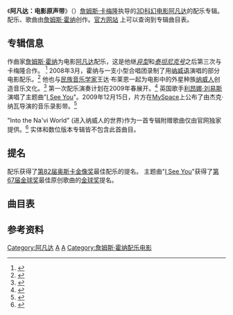 {{Infobox Album
| Name        = 阿凡达：电影原声带
| Type        = soundtrack
| Artist      = [[詹姆斯·霍纳|詹姆斯·霍纳]]
| Cover       = <!-- 檔案不存在 AvatarCover.JPG ，可從英文維基百科取得 -->
| Released    = 2009年12月15日 <small>(全球)</small>
| Recorded    = 2009年
| Genre       = 电影原声带
| Length      = 78:51
| Label       = [[大西洋唱片|大西洋唱片]], [[Syco|Syco]]
| Producer    = '''执行制作''':
*克雷格·卡曼
*凯文·威佛
| Reviews     = *[[Allmusic|Allmusic]] (不赞同)<ref name="AMG">{{cite web |first=James Christopher |last=Monger |title=Review: ''Avatar: Music from the Motion Picture'' |url=http://www.allmusic.com/album/avatar-music-from-the-motion-picture-r1683017 |publisher=[[Allmusic|Allmusic]] |accessdate=26 December 2009}}</ref>
* ''[[帝国杂志|帝国杂志]]'' {{rating|4|5}}<ref>{{Cite web|url=http://www.empireonline.com/reviews/reviewcomplete.asp?SID=10234|work=[[Empire_(magazine)|Empire]]|author=Freer, Ian|accessdate=February 8, 2010|title=Review of Avatar|archive-date=2012-11-02|archive-url=https://web.archive.org/web/20121102220402/http://www.empireonline.com/reviews/reviewcomplete.asp?SID=10234|dead-url=no}}</ref>
* 影视配乐 {{Rating|5|5}} <ref>{{cite web | url=http://www.filmtracks.com/titles/avatar.html | title=Avatar (James Horner)| publisher=Filmtracks| author=Clemmensen, Christian| date=2009-12-19| accessdate=2010-01-02}}</ref>
*[[IGN|IGN]] (8.9/10)<ref>{{cite web| url=http://uk.music.ign.com/articles/105/1055467p1.html| title=Avatar Soundtrack Review| publisher=[[IGN|IGN]]| author=Linder, Brian| date=2009-12-15| accessdate=2010-01-01| deadurl=yes| archiveurl=https://web.archive.org/web/20100106041557/http://uk.music.ign.com/articles/105/1055467p1.html| archivedate=2010-01-06}}</ref>
|Misc           = 
}}
《'''阿凡达：电影原声带'''》（{{lang-en|''Avatar: Music from the Motion Picture''}}）[[詹姆斯·卡梅隆|詹姆斯·卡梅隆]]执导的[[三维电影|3D]][[科幻电影|科幻]][[电影|电影]][[阿凡达|阿凡达]]的配乐专辑。配乐、歌曲由[[詹姆斯·霍纳|詹姆斯·霍纳]]创作。[http://www.avatarscore.com 官方网站] {{Wayback|url=http://www.avatarscore.com/ |date=20120104222048 }}上可以查询到专辑曲目表。

==专辑信息==
作曲家[[詹姆斯·霍纳|詹姆斯·霍纳]]为电影[[阿凡达|阿凡达]]配乐，这是他继''[[异形_(电影)|异型]]''和''[[泰坦尼克号_(1997年电影)|泰坦尼克号]]''之后第三次与卡梅隆合作。 <ref>{{cite news | author = Mikael Carlsson | title = Fox confirms Horner on Cameron's 'Avatar' | work = Film Music Weekly | date = 2007-06-19 | url =  | accessdate=2007-06-19}}</ref> 2008年3月，霍纳与一支小型合唱团录制了用[[纳威语|纳威语]]演唱的部分电影配乐。<ref>{{cite news | author = Jim Dorey | title = Na'vi Alien Language Incorporated In 'Avatar' Music Soundtrack | work = MarketSaw Blog | date = 2008-04-02 | url = http://marketsaw.blogspot.com/2008/04/navi-alien-language-incorporated-in.html | accessdate = 2008-04-21 | archive-date = 2010-01-25 | archive-url = https://www.webcitation.org/5n2I8pPmL?url=http://marketsaw.blogspot.com/2008/04/navi-alien-language-incorporated-in.html | dead-url = yes }}</ref> 他也与[[民族音乐学|民族音乐学家]]王达·布莱恩一起为电影中的外星种族[[纳威人|纳威人]]创造音乐文化。<ref>{{cite news | author = Ann Lucas | title = Alumni News | publisher = UCLA Department of Ethnomusicology | date = Fall 2007 | url = http://www.ethnomusic.ucla.edu/publications/newsletters/newsletterfall07.pdf | accessdate = 2008-07-24 | format = PDF | deadurl = yes | archiveurl = https://www.webcitation.org/5mpzpE6Od?url=http://www.ethnomusic.ucla.edu/publications/newsletters/newsletterfall07.pdf | archivedate = 2010-01-17 }}</ref> 第一次配乐演奏计划在2009年春展开。<ref>{{cite news | author = Mikael Carlsson | title = Top-10 Most Anticipated Scores of 2009 | publisher = Upcoming Film Scores | date = 2009-01-03 | url = http://upcomingfilmscores.blogspot.com/2009/01/top-10-most-anticipated-scores-of-2009.html | accessdate = 2009-01-07 | archiveurl = https://web.archive.org/web/20090117190500/http://upcomingfilmscores.blogspot.com/2009/01/top-10-most-anticipated-scores-of-2009.html | archivedate = 2009-01-17 | deadurl = yes }}</ref>  英国歌手[[利昂娜·刘易斯|利昂娜·刘易斯]]演唱了主题曲"[[我看见你_(阿凡达主题曲)|I See You]]"。2009年12月15日，片方在[[MySpace|MySpace]]上公布了由杰克·纳瓦导演的音乐录影带。<ref>{{cite news | author = Fukushima, Glenn | title = Atlantic Unveils "AVATAR: MUSIC FROM THE MOTION PICTURE"; Official Companion Album to James Cameron's Upcoming Epic Adventure Features Music Composed & Conducted by Oscar®-Winner James Horner, Plus "I See You (Theme From Avatar)," Performed by Leona Lewis | publisher = marketwire | date = 2009-11-16 | url = http://www.marketwire.com/press-release/Atlantic-Records-1076978.html | accessdate = 2009-11-22 | archive-date = 2009-11-19 | archive-url = https://web.archive.org/web/20091119133856/http://www.marketwire.com/press-release/Atlantic-Records-1076978.html | dead-url = no }}</ref>

"Into the Na'vi World" (进入纳威人的世界)作为一首专辑附赠歌曲仅由官网独家提供。<ref>{{Cite web |url=http://www.avatarscore.com/ |title=存档副本 |accessdate=2020-09-21 |archive-date=2012-01-04 |archive-url=https://web.archive.org/web/20120104222048/http://www.avatarscore.com/ |dead-url=yes }}</ref> 实体和数位版本专辑皆不包含此首曲目。

==提名==
配乐获得了[[第82届奥斯卡金像奖|第82届奥斯卡金像奖]]最佳配乐的提名。 主题曲"[[我看见你_(阿凡达主题曲)|I See You]]"获得了[[第67届金球奖|第67届金球奖]]最佳原创歌曲的[[金球奖_(影视奖项)|金球奖]]提名。

==曲目表==
{{tracklist
| extra_note      = Performer
| total_length    = 
| all_lyrics      = 詹姆斯·霍纳

| title1          = "You Don't Dream in Cryo. ...."
| extra1          = 
| length1         = 6:09

| title2          = Jake Enters His Avatar World
| extra2          = 
| length2         = 5:24

| title3          = Pure Spirits of the Forest
| extra3          = 
| length3         = 8:49

| title4          = The Bioluminescence of the Night
| extra4          = 
| length4         = 3:37

| title5          = Becoming One of "The People" Becoming One with Neytiri
| extra5          = 
| length5         = 7:43

| title6          = Climbing Up "Iknimaya - The Path to Heaven"
| extra6          = 
| length6         = 3:18

| title7          = Jake's First Flight
| extra7          = 
| length7         = 4:49

| title8          = Scorched Earth
| extra8          = 
| length8         = 3:32

| title9          = Quaritch
| extra9          = 
| length9         = 5:01

| title10         = The Destruction of Hometree
| extra10         = 
| length10        = 6:47

| title11         = Shutting Down Grace's Lab
| extra11         = 
| length11        = 2:47

| title12         = Gathering All the Na'vi Clans for Battle
| extra12         = 
| length12        = 5:14

| title13         = War
| extra13         = 
| length13        = 11:21

| title14         = [[我看见你_(阿凡达主题曲)|我看见你 (阿凡达主题曲)]]
| note14         = [[利昂娜·刘易斯|利昂娜·刘易斯]]演唱, 詹姆斯·霍纳、西蒙·弗兰格棱创作<ref>{{cite news |author=Balls, David |title=Leona Lewis records 'Avatar' theme song |url=http://www.digitalspy.co.uk/music/news/a187110/leona-lewis-records-avatar-theme-song.html |date=November 16, 2009 |accessdate=2009-11-22 |archive-date=2009-11-19 |archive-url=https://web.archive.org/web/20091119053857/http://www.digitalspy.co.uk/music/news/a187110/leona-lewis-records-avatar-theme-song.html |dead-url=no }}</ref>。
| length14        = 4:20
}}

==参考资料==
{{reflist}}

{{阿凡达}}

[[Category:阿凡达|Category:阿凡达]]
[[Category:电影原聲帶|A]]
[[Category:2009年原聲帶|A]]
[[Category:詹姆斯·霍纳配乐电影|Category:詹姆斯·霍纳配乐电影]]